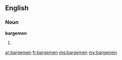 ==English==

===Noun===
'''bargemen'''

# {{plural of|bargeman}}

[[ar:bargemen]]
[[fr:bargemen]]
[[mg:bargemen]]
[[my:bargemen]]